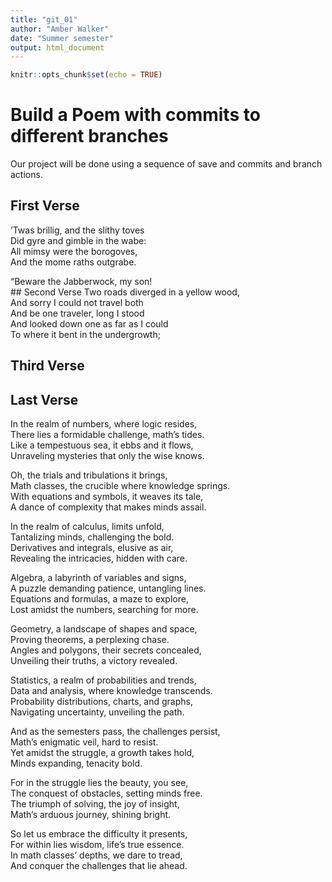 ```yaml
---
title: "git_01"
author: "Amber Walker"
date: "Summer semester"
output: html_document
---
```


```r
knitr::opts_chunk$set(echo = TRUE)
```
# Build a Poem with commits to different branches
Our project will be done using a sequence of save and commits and branch actions.
<!-- Do not modify or change any text in "!--" bracketed areas such as this --- these are instructions to
you, if you change any of this the git program will notice it and compromise your git merging strategy !-->

## First Verse 
<!--Put the first five lines of a poem by Lewis Carrol in this section!-->
’Twas brillig, and the slithy toves  
      Did gyre and gimble in the wabe:  
All mimsy were the borogoves,  
      And the mome raths outgrabe.  
  
“Beware the Jabberwock, my son!  
## Second Verse
<!--Put the first five lines of a poem by Robert Frost here!-->
Two roads diverged in a yellow wood,  
And sorry I could not travel both  
And be one traveler, long I stood  
And looked down one as far as I could  
To where it bent in the undergrowth;  
  
## Third Verse
<!--Put the first two verses of The Walrus and the Carpenter here!-->

## Last Verse
<!--Put a short poem you created using chatGPT of 20 to 30 lines,here!-->
In the realm of numbers, where logic resides,  
There lies a formidable challenge, math's tides.  
Like a tempestuous sea, it ebbs and it flows,  
Unraveling mysteries that only the wise knows.  
  
Oh, the trials and tribulations it brings,  
Math classes, the crucible where knowledge springs.  
With equations and symbols, it weaves its tale,  
A dance of complexity that makes minds assail.  
  
In the realm of calculus, limits unfold,  
Tantalizing minds, challenging the bold.  
Derivatives and integrals, elusive as air,  
Revealing the intricacies, hidden with care.  
  
Algebra, a labyrinth of variables and signs,  
A puzzle demanding patience, untangling lines.  
Equations and formulas, a maze to explore,  
Lost amidst the numbers, searching for more.  
  
Geometry, a landscape of shapes and space,  
Proving theorems, a perplexing chase.  
Angles and polygons, their secrets concealed,  
Unveiling their truths, a victory revealed.  
  
Statistics, a realm of probabilities and trends,  
Data and analysis, where knowledge transcends.  
Probability distributions, charts, and graphs,  
Navigating uncertainty, unveiling the path.  
  
And as the semesters pass, the challenges persist,  
Math's enigmatic veil, hard to resist.  
Yet amidst the struggle, a growth takes hold,  
Minds expanding, tenacity bold.  
  
For in the struggle lies the beauty, you see,  
The conquest of obstacles, setting minds free.  
The triumph of solving, the joy of insight,  
Math's arduous journey, shining bright.  
  
So let us embrace the difficulty it presents,  
For within lies wisdom, life's true essence.  
In math classes' depths, we dare to tread,  
And conquer the challenges that lie ahead.  
  